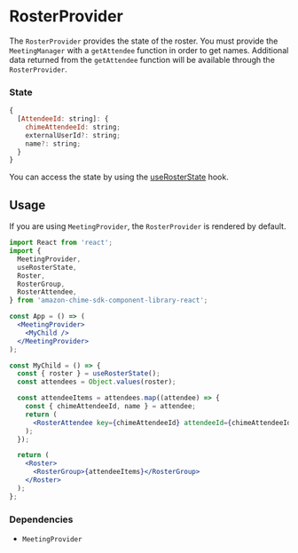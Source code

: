 
<Meta title="SDK Providers/RosterProvider" />

# RosterProvider

The `RosterProvider` provides the state of the roster. You must provide the `MeetingManager` with a `getAttendee` function in order to get names. Additional data returned from the `getAttendee` function will be available through the `RosterProvider`.

### State

```javascript
{
  [AttendeeId: string]: {
    chimeAttendeeId: string;
    externalUserId?: string;
    name?: string;
  }
}
```

You can access the state by using the [useRosterState](/docs/sdk-hooks-userosterstate--page) hook.

## Usage

If you are using `MeetingProvider`, the `RosterProvider` is rendered by default.

```jsx
import React from 'react';
import {
  MeetingProvider,
  useRosterState,
  Roster,
  RosterGroup,
  RosterAttendee,
} from 'amazon-chime-sdk-component-library-react';

const App = () => (
  <MeetingProvider>
    <MyChild />
  </MeetingProvider>
);

const MyChild = () => {
  const { roster } = useRosterState();
  const attendees = Object.values(roster);

  const attendeeItems = attendees.map((attendee) => {
    const { chimeAttendeeId, name } = attendee;
    return (
      <RosterAttendee key={chimeAttendeeId} attendeeId={chimeAttendeeId} />
    );
  });

  return (
    <Roster>
      <RosterGroup>{attendeeItems}</RosterGroup>
    </Roster>
  );
};
```

### Dependencies

- `MeetingProvider`
